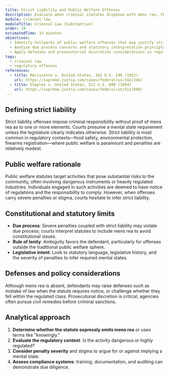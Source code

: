```yaml
---
title: Strict Liability and Public Welfare Offenses
description: Evaluate when criminal statutes dispense with mens rea, the constitutional limits on strict liability, and enforcement considerations for regulatory crimes.
module: criminal-law
moduleTitle: Criminal Law (Substantive)
order: 10
estimatedTime: 15 minutes
objectives:
  - Identify hallmarks of public welfare offenses that may justify strict liability.
  - Analyze due process concerns and statutory interpretation principles that resist strict liability.
  - Apply defenses and prosecutorial discretion considerations in regulatory crime enforcement.
tags:
  - criminal law
  - regulatory offenses
references:
  - title: Morissette v. United States, 342 U.S. 246 (1952)
    url: https://supreme.justia.com/cases/federal/us/342/246/
  - title: Staples v. United States, 511 U.S. 600 (1994)
    url: https://supreme.justia.com/cases/federal/us/511/600/
---
```


## Defining strict liability

Strict liability offenses impose criminal responsibility without proof of mens rea as to one or more elements. Courts presume a mental state requirement unless the legislature clearly indicates otherwise. Strict liability is most common in regulatory contexts—food safety, environmental protection, firearms registration—where public welfare is paramount and penalties are relatively modest.

## Public welfare rationale

Public welfare statutes target activities that pose substantial risks to the community, often involving dangerous instruments or heavily regulated industries. Individuals engaged in such activities are deemed to have notice of regulations and the responsibility to comply. However, when offenses carry severe penalties or stigma, courts hesitate to infer strict liability.

## Constitutional and statutory limits

- **Due process**: Severe penalties coupled with strict liability may violate due process; courts interpret statutes to include mens rea to avoid constitutional issues.
- **Rule of lenity**: Ambiguity favors the defendant, particularly for offenses outside the traditional public welfare sphere.
- **Legislative intent**: Look to statutory language, legislative history, and the severity of penalties to infer required mental states.

## Defenses and policy considerations

Although mens rea is absent, defendants may raise defenses such as mistake of law when the statute requires notice, or challenge whether they fell within the regulated class. Prosecutorial discretion is critical; agencies often pursue civil remedies before criminal sanctions.

## Analytical approach

1. **Determine whether the statute expressly omits mens rea** or uses terms like "knowingly."
2. **Evaluate the regulatory context**: Is the activity dangerous or highly regulated?
3. **Consider penalty severity** and stigma to argue for or against implying a mental state.
4. **Assess compliance systems**: training, documentation, and auditing can demonstrate due diligence.
